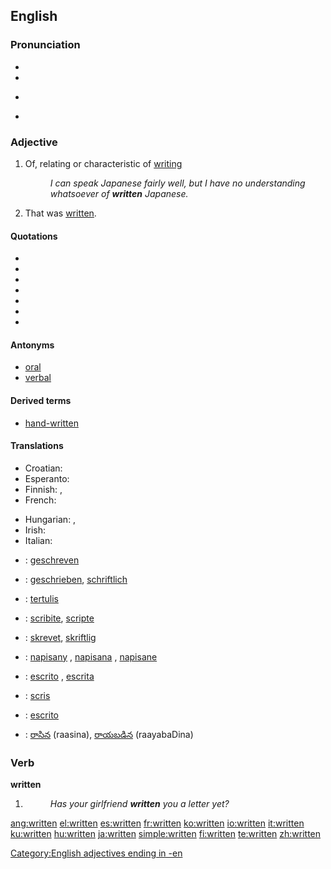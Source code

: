 ==English==

{{rank|can't|ready|ought|443|written|arms|across|answer}}

===Pronunciation===
* {{SAMPA|/"rItn=/}}
* {{IPA|/'rɪtn̩/}}
* {{audio|en-us-written.ogg|Audio (US)}}
*: {{rhymes|ɪtən}}
* {{hyphenation|writ|ten}}

===Adjective===
{{en-adj}}

# {{rfv-sense}} Of, relating or characteristic of [[writing]]
#: ''I can speak Japanese fairly well, but I have no understanding whatsoever of '''written''' Japanese.''
# That was [[write|written]].

====Quotations====
*{{quote-book|title=Writing and Difference|page=62|author=[[w:Jacques Derrida|Jacques Derrida]]coauthor=Alan Bass|year=1978|passage=It is more '''written''' than said}}
*{{quote-book|title=Influence and Intertextuality in Literary History‎|page=109|author=Jay Clayton|coauthor=Eric Rothstein|year=1991|passage=... although certainly more '''written''' than oral, are radically implicated in orality because of their performative nature and susceptibility to "mouvance"}}
*{{quote-book|title=The Nixon Memo: Political Respectability, Russia, and the Press‎|page=68|author=[[w:Marvin L. Kalb|Marvin L. Kalb]]|year=1994|passage=Strmecki reworked the draft, making it seem "more '''written''' than spoken."}}
*{{quote-book|title=The Metamorphosis of English: Versions of Other Languages‎|page=83|author=Richard M. Swiderski|year=1996|passage=The Chinese is more '''written''' than the English in that the writing is more removed from speech than the phonetic English.}}
*{{quote-book|title=Page to Screen: Taking Literacy Into the Electronic Era‎|page=96|author=Ilana Snyder|coauthor=Michael Joyce|year=1998|passage=Yates concludes that in terms of lexical density, 'CMC users package information in text in ways that are more '''written''' than speech-like'}}
*{{quote-book|title=Roger Ebert's Movie Yearbook 2004‎|page=71|author=[[w:Roger Ebert|Roger Ebert]]|year=2003|passage=Even insults, when they are traded, seem more written than felt.}}
*{{quote-book|title=Close Listening: Poetry and the Performed Word‎|page=211|author=Charles Bernstein|year=1998|passage=printed in caps to suggest that the whole performance be thought
of as one gigantic sentence. If Silliman's talk is more '''written''' than spoken, ...}}

====Antonyms====
* [[oral]]
* [[verbal]]

====Derived terms====
* [[hand-written]]

====Translations====
{{trans-top|of, relating or characteristic of writing}}
* Croatian: {{t-|hr|pisan|alt=pȋsān}}
* Esperanto: {{t-|eo|skriba|xs=Esperanto}}
* Finnish: {{t+|fi|kirjoitettu}}, {{t+|fi|kirjallinen}}
* French: {{t+|fr|écrit}}
{{trans-mid}}
* Hungarian: {{t+|hu|írott}}, {{t|hu|írt}}
* Irish: {{t-|ga|scríofa|xs=Irish}}
* Italian: {{t+|it|scritto}}
{{trans-bottom}}

{{checktrans-top}}
* {{ttbc|Dutch}}: [[geschreven]]
* {{ttbc|German}}: [[geschrieben]], [[schriftlich]]
* {{ttbc|Indonesian}}: [[tulis|tertulis]]
* {{ttbc|Interlingua}}: [[scribite]], [[scripte]]
{{checktrans-mid}}
* {{ttbc|Norwegian}}: [[skrevet]], [[skriftlig]]
* {{ttbc|Polish}}: [[napisany]] {{m}}, [[napisana]] {{f}}, [[napisane]] {{n}}
* {{ttbc|Portuguese}}: [[escrito]] {{m}}, [[escrita]] {{f}}
* {{ttbc|Romanian}}: [[scris]]
* {{ttbc|Spanish}}: [[escrito]]
* {{ttbc|Telugu}}: [[రాసిన]] (raasina), [[రాయబడిన]] (raayabaDina)
{{checktrans-bottom}}

===Verb===
'''written'''

# {{past participle of|[[write]]}}
#: ''Has your girlfriend '''written''' you a letter yet?''

[[Category:English adjectives ending in -en]]

[[ang:written]]
[[el:written]]
[[es:written]]
[[fr:written]]
[[ko:written]]
[[io:written]]
[[it:written]]
[[ku:written]]
[[hu:written]]
[[ja:written]]
[[simple:written]]
[[fi:written]]
[[te:written]]
[[zh:written]]